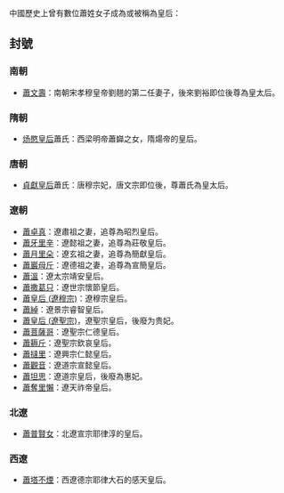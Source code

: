 中國歷史上曾有數位蕭姓女子成為或被稱為皇后：
==封號==
===南朝===
*[[萧文寿|蕭文壽]]：南朝宋孝穆皇帝劉翹的第二任妻子，後來劉裕即位後尊為皇太后。
===隋朝===
*[[炀愍皇后|炀愍皇后]]蕭氏：西梁明帝蕭巋之女，隋煬帝的皇后。
===唐朝===
*[[貞獻皇后|貞獻皇后]]蕭氏：唐穆宗妃，唐文宗即位後，尊蕭氏為皇太后。
===遼朝===
*[[蕭卓真|蕭卓真]]：遼肅祖之妻，追尊為昭烈皇后。
*[[蕭牙里辛|蕭牙里辛]]：遼懿祖之妻，追尊為莊敬皇后。
*[[蕭月里朵|蕭月里朵]]：遼玄祖之妻，追尊為簡獻皇后。
*[[蕭巖母斤|蕭巖母斤]]：遼德祖之妻，追尊為宣簡皇后。
*[[蕭溫|蕭溫]]：遼太宗靖安皇后。
*[[蕭撒葛只|蕭撒葛只]]：遼世宗懷節皇后。
*[[蕭皇后_(遼穆宗)|蕭皇后 (遼穆宗)]]：遼穆宗皇后。
*[[蕭綽|蕭綽]]：遼景宗睿智皇后。
*[[蕭皇后_(遼聖宗)|蕭皇后 (遼聖宗)]]，遼聖宗皇后，後廢为贵妃。
*[[蕭菩薩哥|蕭菩薩哥]]：遼聖宗仁德皇后。
*[[蕭耨斤|蕭耨斤]]：遼聖宗欽哀皇后。
*[[蕭撻里|蕭撻里]]：遼興宗仁懿皇后。
*[[蕭觀音|蕭觀音]]：遼道宗宣懿皇后。
*[[蕭坦思|蕭坦思]]：遼道宗皇后，後廢為惠妃。
*[[蕭奪里懶|蕭奪里懶]]：遼天祚帝皇后。
===北遼===
*[[蕭普賢女|蕭普賢女]]：北遼宣宗耶律淳的皇后。
===西遼===
*[[蕭塔不煙|蕭塔不煙]]：西遼德宗耶律大石的感天皇后。

{{disambig|Cat=三字封號消歧義}}